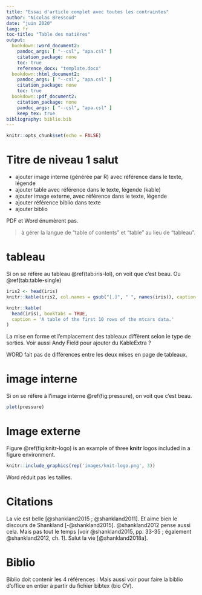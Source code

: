 ```yaml
---
title: "Essai d'article complet avec toutes les contraintes"
author: "Nicolas Bressoud"
date: "juin 2020"
lang: fr
toc-title: "Table des matières"
output: 
  bookdown::word_document2:
    pandoc_args: [ "--csl", "apa.csl" ]
    citation_package: none
    toc: true
    reference_docx: "template.docx"
  bookdown::html_document2:
    pandoc_args: [ "--csl", "apa.csl" ]
    citation_package: none
    toc: true
  bookdown::pdf_document2:
    citation_package: none
    pandoc_args: [ "--csl", "apa.csl" ]
    keep_tex: true
bibliography: biblio.bib
---
```


<!-- jouer avec les options du yaml : https://cran.r-project.org/web/packages/ymlthis/vignettes/yaml-fieldguide.html -->

<!-- bidouille mon template https://bookdown.org/yihui/rmarkdown-cookbook/word-template.html -->

```r
knitr::opts_chunk$set(echo = FALSE)
```

# Titre de niveau 1 salut

+ ajouter image interne (générée par R) avec référence dans le texte, légende
+ ajouter table avec référence dans le texte, légende (kable)
+ ajouter image externe, avec référence dans le texte, légende
+ ajouter référence biblio dans texte
+ ajouter biblio

PDF et Word énumèrent pas.

> à gérer la langue de "table of contents" et "table" au lieu de "tableau".

# tableau
Si on se réfère au tableau \@ref(tab:iris-lol), on voit que c'est beau. Ou \@ref(tab:table-single)

```r
iris2 <- head(iris)
knitr::kable(iris2, col.names = gsub("[.]", " ", names(iris)), caption = 'A table of the first 10 rows of the mtcars data.')
```

```r
knitr::kable(
  head(iris), booktabs = TRUE,
  caption = 'A table of the first 10 rows of the mtcars data.'
)
```

La mise en forme et l'emplacement des tableaux diffèrent selon le type de sorties. Voir aussi Andy Field pour ajouter du KableExtra ?

WORD fait pas de différences entre les deux mises en page de tableaux.

# image interne

Si on se réfère à l'image interne \@ref(fig:pressure), on voit que c'est beau.

```r
plot(pressure)
```

# Image externe

Figure \@ref(fig:knitr-logo) is an example of three **knitr** logos included in a figure environment. 

```r
knitr::include_graphics(rep('images/knit-logo.png', 3))
```

Word réduit pas les tailles.

# Citations

La vie est belle [@shankland2015 ; @shankland2011]. Et aime bien le discours de Shankland [-@shankland2015]. @shankland2012 pense aussi cela. Mais pas tout le temps [voir @shankland2015, pp. 33-35 ; également @shankland2012, ch. 1]. Salut la vie [@shankland2018a].


# Biblio

Biblio doit contenir les 4 références :
Mais aussi voir pour faire la biblio d'office en entier à partir du fichier bibtex (bio CV).
